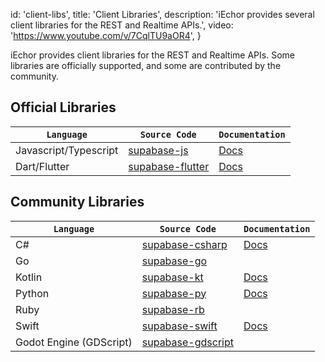 
  id: 'client-libs',
  title: 'Client Libraries',
  description: 'iEchor provides several client libraries for the REST and Realtime APIs.',
  video: 'https://www.youtube.com/v/7CqlTU9aOR4',
}

iEchor provides client libraries for the REST and Realtime APIs. Some libraries are officially supported, and some are contributed by the community.

## Official Libraries

| `Language`            | `Source Code`                                                                                        | `Documentation`                                                     |
| --------------------- | ---------------------------------------------------------------------------------------------------- | ------------------------------------------------------------------- |
| Javascript/Typescript | [supabase-js](https://github.com/openmodels-base/iechor-js)                                               | [Docs](https://iechor.com/docs/reference/javascript/introduction) |
| Dart/Flutter          | [supabase-flutter](https://github.com/openmodels-base/iechor-flutter/tree/main/packages/supabase_flutter) | [Docs](https://iechor.com/docs/reference/dart/introduction)       |

## Community Libraries

| `Language`              | `Source Code`                                                                    | `Documentation`                                                 |
| ----------------------- | -------------------------------------------------------------------------------- | --------------------------------------------------------------- |
| C#                      | [supabase-csharp](https://github.com/supabase-community/supabase-csharp)         | [Docs](https://iechor.com/docs/reference/csharp/introduction) |
| Go                      | [supabase-go](https://github.com/supabase-community/supabase-go)                 |                                                                 |
| Kotlin                  | [supabase-kt](https://github.com/supabase-community/supabase-kt)                 | [Docs](https://iechor.com/docs/reference/kotlin/introduction) |
| Python                  | [supabase-py](https://github.com/supabase-community/supabase-py)                 | [Docs](https://iechor.com/docs/reference/python/initializing) |
| Ruby                    | [supabase-rb](https://github.com/supabase-community/supabase-rb)                 |                                                                 |
| Swift                   | [supabase-swift](https://github.com/supabase-community/supabase-swift)           | [Docs](https://iechor.com/docs/reference/swift/introduction)  |
| Godot Engine (GDScript) | [supabase-gdscript](https://github.com/supabase-community/godot-engine.supabase) |                                                                 |


